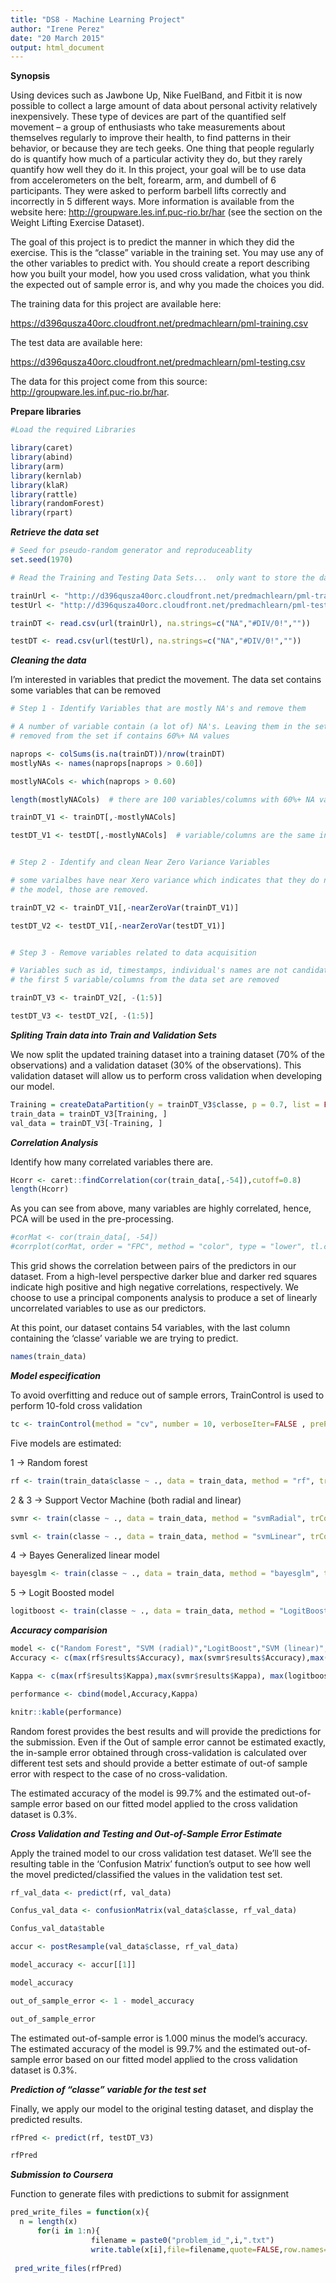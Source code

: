```yaml
---
title: "DS8 - Machine Learning Project"
author: "Irene Perez"
date: "20 March 2015"
output: html_document
---
```


**Synopsis**

Using devices such as Jawbone Up, Nike FuelBand, and Fitbit it is now possible to collect a large amount of data about personal activity relatively inexpensively. These type of devices are part of the quantified self movement – a group of enthusiasts who take measurements about themselves regularly to improve their health, to find patterns in their behavior, or because they are tech geeks. One thing that people regularly do is quantify how much of a particular activity they do, but they rarely quantify how well they do it. In this project, your goal will be to use data from accelerometers on the belt, forearm, arm, and dumbell of 6 participants. They were asked to perform barbell lifts correctly and incorrectly in 5 different ways. More information is available from the website here: <http://groupware.les.inf.puc-rio.br/har> (see the section on the Weight Lifting Exercise Dataset). 

The goal of this project is to predict the manner in which they did the exercise. This is the "classe" variable in the training set. You may use any of the other variables to predict with. You should create a report describing how you built your model, how you used cross validation, what you think the expected out of sample error is, and why you made the choices you did. 


The training data for this project are available here: 

<https://d396qusza40orc.cloudfront.net/predmachlearn/pml-training.csv>

The test data are available here: 

<https://d396qusza40orc.cloudfront.net/predmachlearn/pml-testing.csv>

The data for this project come from this source: <http://groupware.les.inf.puc-rio.br/har>. 


**Prepare libraries**

```r

#Load the required Libraries

library(caret)
library(abind)
library(arm)
library(kernlab)
library(klaR)
library(rattle)
library(randomForest)
library(rpart)
```

***Retrieve the data set***

```r

# Seed for pseudo-random generator and reproduceablity
set.seed(1970)

# Read the Training and Testing Data Sets...  only want to store the data files in memory

trainUrl <- "http://d396qusza40orc.cloudfront.net/predmachlearn/pml-training.csv"
testUrl <- "http://d396qusza40orc.cloudfront.net/predmachlearn/pml-testing.csv"

trainDT <- read.csv(url(trainUrl), na.strings=c("NA","#DIV/0!","")) 

testDT <- read.csv(url(testUrl), na.strings=c("NA","#DIV/0!",""))

```


***Cleaning the data***

I'm interested in variables that predict the movement. The data set contains some variables that can be removed

```r

# Step 1 - Identify Variables that are mostly NA's and remove them

# A number of variable contain (a lot of) NA's. Leaving them in the set not only makes the model # creation slower, but also results in lower accuracy. These variables will be 
# removed from the set if contains 60%+ NA values

naprops <- colSums(is.na(trainDT))/nrow(trainDT) 
mostlyNAs <- names(naprops[naprops > 0.60]) 

mostlyNACols <- which(naprops > 0.60)

length(mostlyNACols)  # there are 100 variables/columns with 60%+ NA values 

trainDT_V1 <- trainDT[,-mostlyNACols]

testDT_V1 <- testDT[,-mostlyNACols]  # variable/columns are the same in both data sets


# Step 2 - Identify and clean Near Zero Variance Variables

# some varialbes have near Xero variance which indicates that they do not contribute enough to 
# the model, those are removed.

trainDT_V2 <- trainDT_V1[,-nearZeroVar(trainDT_V1)]

testDT_V2 <- testDT_V1[,-nearZeroVar(testDT_V1)]


# Step 3 - Remove variables related to data acquisition

# Variables such as id, timestamps, individual's names are not candidate predictors
# the first 5 variable/columns from the data set are removed

trainDT_V3 <- trainDT_V2[, -(1:5)]

testDT_V3 <- testDT_V2[, -(1:5)]

```

***Spliting Train data into Train and Validation Sets***

We now split the updated training dataset into a training dataset (70% of the observations) and a validation dataset (30% of the observations). This validation dataset will allow us to perform cross validation when developing our model.

```r
Training = createDataPartition(y = trainDT_V3$classe, p = 0.7, list = FALSE) 
train_data = trainDT_V3[Training, ] 
val_data = trainDT_V3[-Training, ] 
```


***Correlation Analysis***

Identify how many correlated variables there are.

```r

Hcorr <- caret::findCorrelation(cor(train_data[,-54]),cutoff=0.8)
length(Hcorr)
```
 
As you can see from above, many variables are highly correlated, hence, PCA will be used in the pre-processing. 

```r
#corMat <- cor(train_data[, -54]) 
#corrplot(corMat, order = "FPC", method = "color", type = "lower", tl.cex = 0.8, tl.col #= rgb(0, 0, 0)) 
```

This grid shows the correlation between pairs of the predictors in our dataset. From a high-level perspective darker blue and darker red squares indicate high positive and high negative correlations, respectively. We choose to use a principal components analysis to produce a set of linearly uncorrelated variables to use as our predictors. 


At this point, our dataset contains 54 variables, with the last column containing the 'classe' variable we are trying to predict. 

```r
names(train_data)
```


***Model especification ***

To avoid overfitting and reduce out of sample errors, TrainControl is used to perform 10-fold cross validation

```r
tc <- trainControl(method = "cv", number = 10, verboseIter=FALSE , preProcOptions="pca", allowParallel=TRUE)
```

Five models are estimated: 

1 -> Random forest

```r
rf <- train(train_data$classe ~ ., data = train_data, method = "rf", trControl= tc) 
```

2 & 3 -> Support Vector Machine (both radial and linear)

```r
svmr <- train(classe ~ ., data = train_data, method = "svmRadial", trControl= tc) 

svml <- train(classe ~ ., data = train_data, method = "svmLinear", trControl= tc) 
```

4 -> Bayes Generalized linear model

```r
bayesglm <- train(classe ~ ., data = train_data, method = "bayesglm", trControl= tc) 
```

5 -> Logit Boosted model

```r
logitboost <- train(classe ~ ., data = train_data, method = "LogitBoost", trControl= tc)
```



***Accuracy comparision***

```r
model <- c("Random Forest", "SVM (radial)","LogitBoost","SVM (linear)", "Bayes GLM") 
Accuracy <- c(max(rf$results$Accuracy), max(svmr$results$Accuracy),max(logitboost$results$Accuracy), max(svml$results$Accuracy),  max(bayesglm$results$Accuracy))          

Kappa <- c(max(rf$results$Kappa),max(svmr$results$Kappa), max(logitboost$results$Kappa),         max(svml$results$Kappa),  max(bayesglm$results$Kappa))    

performance <- cbind(model,Accuracy,Kappa)

knitr::kable(performance)

```

Random forest provides the best results and will provide the predictions for the submission. Even if the Out of sample error cannot be estimated exactly, the in-sample error obtained through cross-validation is calculated over different test sets and should provide a better estimate of out-of sample error with respect to the case of no cross-validation.

The estimated accuracy of the model is 99.7% and the estimated out-of-sample error based on our fitted model applied to the cross validation dataset is 0.3%. 

***Cross Validation and Testing and Out-of-Sample Error Estimate***

Apply the trained model to our cross validation test dataset. We'll see the resulting table in the 'Confusion Matrix' function's output to see how well the movel predicted/classified the values in the validation test set.

```r
rf_val_data <- predict(rf, val_data)

Confus_val_data <- confusionMatrix(val_data$classe, rf_val_data)

Confus_val_data$table 
```


```r
accur <- postResample(val_data$classe, rf_val_data) 

model_accuracy <- accur[[1]] 

model_accuracy 

out_of_sample_error <- 1 - model_accuracy 

out_of_sample_error

```

The estimated out-of-sample error is 1.000 minus the model's accuracy. 
The estimated accuracy of the model is 99.7% and the estimated out-of-sample error based on our fitted model applied to the cross validation dataset is 0.3%. 


***Prediction of “classe” variable for the test set***

Finally, we apply our model to the original testing dataset, and display the predicted results.

```r
rfPred <- predict(rf, testDT_V3) 

rfPred
```


***Submission to Coursera***

Function to generate files with predictions to submit for assignment

```r
pred_write_files = function(x){   
  n = length(x)   
      for(i in 1:n){     
                  filename = paste0("problem_id_",i,".txt")     
                  write.table(x[i],file=filename,quote=FALSE,row.names=FALSE,col.names=FALSE)   } }  
                  
 pred_write_files(rfPred)

```

